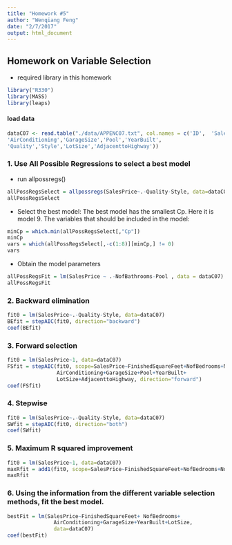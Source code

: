 ```yaml
---
title: "Homework #5"
author: "Wenqiang Feng"
date: "2/7/2017"
output: html_document
---
```



## **Homework on Variable Selection**

* required library in this homework
```r
library("R330")
library(MASS)
library(leaps)
```
#### load data 
```r
dataC07 <- read.table("./data/APPENC07.txt", col.names = c('ID',  'SalesPrice','FinishedSquareFeet','NofBedrooms','NofBathrooms',
'AirConditioning','GarageSize','Pool','YearBuilt',
'Quality','Style','LotSize','AdjacenttoHighway'))
```

### 1. Use All Possible Regressions to select a best model

*  run allpossregs()

```r
allPossRegsSelect = allpossregs(SalesPrice~.-Quality-Style, data=dataC07)
allPossRegsSelect
```

* Select the best model: The best model has the smallest Cp. Here it is model 9.
The variables that should be included in the model:
```r
minCp = which.min(allPossRegsSelect[,"Cp"])
minCp
vars = which(allPossRegsSelect[,-c(1:8)][minCp,] != 0)
vars 
```

* Obtain the model parameters
```r
allPossRegsFit = lm(SalesPrice ~ .-NofBathrooms-Pool , data = dataC07)
allPossRegsFit
```

### 2. Backward elimination

```r
fit0 = lm(SalesPrice~.-Quality-Style, data=dataC07)
BEfit = stepAIC(fit0, direction="backward")
coef(BEfit)
```

### 3. Forward selection

```r
fit0 = lm(SalesPrice~1, data=dataC07)
FSfit = stepAIC(fit0, scope=SalesPrice~FinishedSquareFeet+NofBedrooms+NofBathrooms+
                AirConditioning+GarageSize+Pool+YearBuilt+
                LotSize+AdjacenttoHighway, direction="forward")
coef(FSfit)
```

### 4. Stepwise

```r
fit0 = lm(SalesPrice~.-Quality-Style, data=dataC07)
SWfit = stepAIC(fit0, direction="both")
coef(SWfit)
```


### 5. Maximum R squared improvement

```r
fit0 = lm(SalesPrice~1, data=dataC07)
maxRfit = add1(fit0, scope=SalesPrice~FinishedSquareFeet+NofBedrooms+NofBathrooms+AirConditioning+GarageSize+Pool+YearBuilt+LotSize+AdjacenttoHighway, test="F")
maxRfit
```

### 6. Using the information from the different variable selection methods, fit the best model.

```r
bestFit = lm(SalesPrice~FinishedSquareFeet+ NofBedrooms+
               AirConditioning+GarageSize+YearBuilt+LotSize,
               data=dataC07)
coef(bestFit)
```
